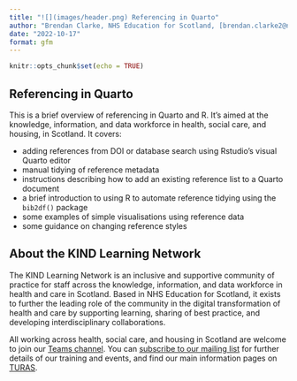---
title: "![](images/header.png) Referencing in Quarto"
author: "Brendan Clarke, NHS Education for Scotland, [brendan.clarke2@nhs.scot](mailto:brendan.clarke2@nhs.scot)"
date: "2022-10-17"
format: gfm
---

```{r setup, include=FALSE}
knitr::opts_chunk$set(echo = TRUE)
```

## Referencing in Quarto

This is a brief overview of referencing in Quarto and R. It's aimed at the knowledge, information, and data workforce in health, social care, and housing, in Scotland. It covers:

+ adding references from DOI or database search using Rstudio's visual Quarto editor
+ manual tidying of reference metadata
+ instructions describing how to add an existing reference list to a Quarto document
+ a brief introduction to using R to automate reference tidying using the `bib2df()` package
+ some examples of simple visualisations using reference data
+ some guidance on changing reference styles

## About the KIND Learning Network

The KIND Learning Network is an inclusive and supportive community of practice for staff across the knowledge, information, and data workforce in health and care in Scotland. Based in NHS Education for Scotland, it exists to further the leading role of the community in the digital transformation of health and care by supporting learning, sharing of best practice, and developing interdisciplinary collaborations.

All working across health, social care, and housing in Scotland are welcome to join our [Teams channel](https://forms.office.com/pages/responsepage.aspx?id=veDvEDCgykuAnLXmdF5Jmn79kl25VpJIq3eErXXCYKBUMUpENjBJOENINDRFMUlYQTlCM1RVNzRSRy4u). You can [subscribe to our mailing list](https://forms.office.com/pages/responsepage.aspx?id=veDvEDCgykuAnLXmdF5JmpopIZB9ynRJnrPUHVFccipURjM2NkZJUkhGOFlQRjQxRFhVUTgwT0UwVyQlQCN0PWcu) for further details of our training and events, and find our main information pages on [TURAS](https://learn.nes.nhs.scot/36783/knowledge-information-and-data-kind-learning-site).
